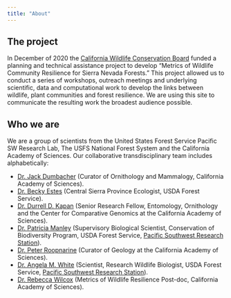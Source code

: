 ```yaml
---
title: "About"
---
```


## The project

In December of 2020 the [California Wildlife Conservation Board](https://wcb.ca.gov/) funded a planning and technical assistance project to develop "Metrics of Wildlife Community Resilience for Sierra Nevada Forests." This project allowed us to conduct a series of workshops, outreach meetings and underlying scientific, data and computational work to develop the links between wildlife, plant communities and forest resilience. We are using this site to communicate the resulting work the broadest audience possible.

## Who we are

We are a group of scientists from the United States Forest Service Pacific SW Research Lab, The USFS National Forest System and the California Academy of Sciences. Our collaborative transdisciplinary team includes alphabetically:

-   [Dr. Jack Dumbacher](https://www.calacademy.org/staff/ibss/ornithology-and-mammalogy/jack-dumbacher) (Curator of Ornithology and Mammalogy, California Academy of Sciences).
-   [Dr. Becky Estes](https://www.fs.usda.gov/detail/r5/plants-animals/?cid=stelprdb5437882) (Central Sierra Province Ecologist, USDA Forest Service).
-   [Dr. Durrell D. Kapan](https://www.calacademy.org/staff/ibss/microbiology/durrell-kapan) (Senior Research Fellow, Entomology, Ornithology and the Center for Comparative Genomics at the California Academy of Sciences).
-   [Dr. Patricia Manley](https://www.fs.usda.gov/research/about/people/pmanley#products-tab) (Supervisory Biological Scientist, Conservation of Biodiversity Program, USDA Forest Service, [Pacific Southwest Research Station](https://www.fs.usda.gov/research/psw)).
-   [Dr. Peter Roopnarine](https://www.calacademy.org/staff/ibss/invertebrate-zoology-and-geology/peter-roopnarine) (Curator of Geology at the California Academy of Sciences).
-   [Dr. Angela M. White](https://www.fs.usda.gov/research/about/people/angelawhite) (Scientist, Research Wildlife Biologist, USDA Forest Service, [Pacific Southwest Research Station](https://www.fs.usda.gov/research/psw)).
-   [Dr. Rebecca Wilcox](https://scholar.google.com/citations?hl=en&user=1uCsxdkAAAAJ&view_op=list_works&sortby=pubdate) (Metrics of Wildlife Resilience Post-doc, California Academy of Sciences).

<!-- ::: columns -->
<!-- ::: {.column width="100%"} -->
<!-- ![](images/Logo_of_the_United_States_Forest_Service.svg.png){alt="United States Forest Service" fig-align="left" width="90"} ![](images/Academy_Logo-Horizontal-Academy_Green.png){fig-align="right" width="270"} -->
<!-- ::: -->
<!-- ::: -->

